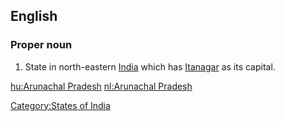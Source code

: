 ==English==
{{wikipedia}}

===Proper noun===
{{en-proper noun|sg=[[Arunachal]] [[Pradesh]]}}

# State in north-eastern [[India]] which has [[Itanagar]] as its capital.

[[Category:States of India]]

[[hu:Arunachal Pradesh]]
[[nl:Arunachal Pradesh]]
